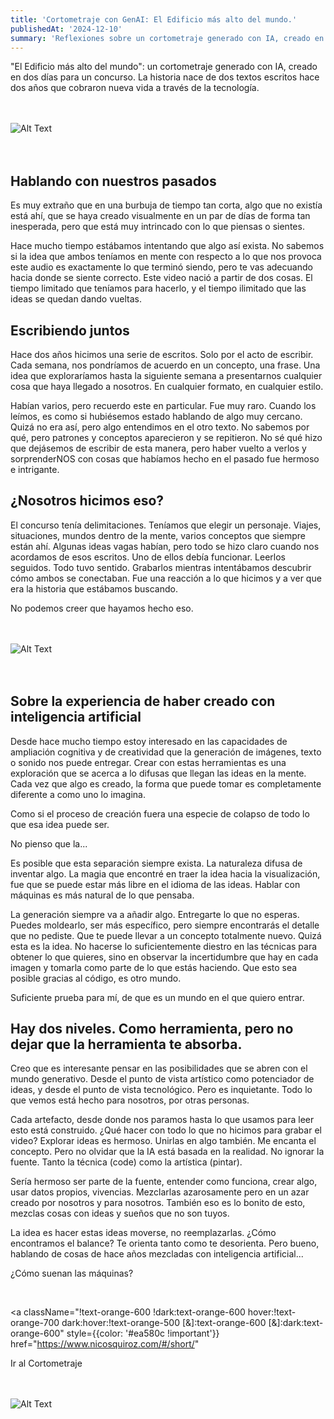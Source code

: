 ```yaml
---
title: 'Cortometraje con GenAI: El Edificio más alto del mundo.'
publishedAt: '2024-12-10'
summary: 'Reflexiones sobre un cortometraje generado con IA, creado en dos días para un concurso. La historia nace de dos textos escritos hace dos años que cobraron nueva vida a través de la tecnología.'
---
```

"El Edificio más alto del mundo": un cortometraje generado con IA, creado en dos días para un concurso. 
La historia nace de dos textos escritos hace dos años que cobraron nueva vida a través de la tecnología.

<br />
<br />

<div className="full-bleed">
<img
  src="/images/edificio/artifices.png"
  alt="Alt Text"
  style={{ width: '98%', height: 'auto' }}
/>
</div>

<br />
<br />

## Hablando con nuestros pasados

Es muy extraño que en una burbuja de tiempo tan corta, algo que no existía está ahí, que se haya creado visualmente en un par de días de forma tan inesperada, pero que está muy intrincado con lo que piensas o sientes.

Hace mucho tiempo estábamos intentando que algo así exista. No sabemos si la idea que ambos teníamos en mente con respecto a lo que nos provoca este audio es exactamente lo que terminó siendo, pero te vas adecuando hacia donde se siente correcto. Este video nació a partir de dos cosas. El tiempo limitado que teníamos para hacerlo, y el tiempo ilimitado que las ideas se quedan dando vueltas.

## Escribiendo juntos

Hace dos años hicimos una serie de escritos. Solo por el acto de escribir. Cada semana, nos pondríamos de acuerdo en un concepto, una frase. Una idea que exploraríamos hasta la siguiente semana a presentarnos cualquier cosa que haya llegado a nosotros. En cualquier formato, en cualquier estilo.

Habían varios, pero recuerdo este en particular. Fue muy raro. Cuando los leímos, es como si hubiésemos estado hablando de algo muy cercano. Quizá no era así, pero algo entendimos en el otro texto. No sabemos por qué, pero patrones y conceptos aparecieron y se repitieron. No sé qué hizo que dejásemos de escribir de esta manera, pero haber vuelto a verlos y sorprenderNOS con cosas que habíamos hecho en el pasado fue hermoso e intrigante.

## ¿Nosotros hicimos eso?

El concurso tenía delimitaciones. Teníamos que elegir un personaje. Viajes, situaciones, mundos dentro de la mente, varios conceptos que siempre están ahí. Algunas ideas vagas habían, pero todo se hizo claro cuando nos acordamos de esos escritos. Uno de ellos debía funcionar. Leerlos seguidos. Todo tuvo sentido. Grabarlos mientras intentábamos descubrir cómo ambos se conectaban. Fue una reacción a lo que hicimos y a ver que era la historia que estábamos buscando.

No podemos creer que hayamos hecho eso.


<br />
<br />

<div className="full-bleed">
<img
  src="/images/edificio/edificio1.png"
  alt="Alt Text"
  style={{ width: '100%', height: 'auto' }}
/>
</div>

<br />
<br />

## Sobre la experiencia de haber creado con inteligencia artificial

Desde hace mucho tiempo estoy interesado en las capacidades de ampliación cognitiva y de creatividad que la generación de imágenes, texto o sonido nos puede entregar. Crear con estas herramientas es una exploración que se acerca a lo difusas que llegan las ideas en la mente. Cada vez que algo es creado, la forma que puede tomar es completamente diferente a como uno lo imagina. 

Como si el proceso de creación fuera una especie de colapso de todo lo que esa idea puede ser.

No pienso que la...


Es posible que esta separación siempre exista. La naturaleza difusa de inventar algo.
La magia que encontré en traer la idea hacia la visualización, fue que se puede estar más libre en el idioma de las ideas. Hablar con máquinas es más natural de lo que pensaba.

La generación siempre va a añadir algo. Entregarte lo que no esperas. Puedes moldearlo, ser más específico, pero siempre encontrarás el detalle que no pediste. Que te puede llevar a un concepto totalmente nuevo. Quizá esta es la idea. No hacerse lo suficientemente diestro en las técnicas para obtener lo que quieres, sino en observar la incertidumbre que hay en cada imagen y tomarla como parte de lo que estás haciendo. Que esto sea posible gracias al código, es otro mundo. 

Suficiente prueba para mí, de que es un mundo en el que quiero entrar.


## Hay dos niveles. Como herramienta, pero no dejar que la herramienta te absorba.

Creo que es interesante pensar en las posibilidades que se abren con el mundo generativo. Desde el punto de vista artístico como potenciador de ideas, y desde el punto de vista tecnológico. Pero es inquietante. Todo lo que vemos está hecho para nosotros, por otras personas. 

Cada artefacto, desde donde nos paramos hasta lo que usamos para leer esto está construido. ¿Qué hacer con todo lo que no hicimos para grabar el video? Explorar ideas es hermoso. Unirlas en algo también. Me encanta el concepto. Pero no olvidar que la IA está basada en la realidad. No ignorar la fuente. Tanto la técnica (code) como la artística (pintar).

Sería hermoso ser  parte de la fuente, entender como funciona, crear algo, usar datos propios, vivencias. Mezclarlas azarosamente pero en un azar creado por nosotros y para nosotros. También eso es lo bonito de esto, mezclas cosas con ideas y sueños que no son tuyos.

La idea es hacer estas ideas moverse, no reemplazarlas. ¿Cómo encontramos el balance? Te orienta tanto como te desorienta. Pero bueno, hablando de cosas de hace años mezcladas con inteligencia artificial...

¿Cómo suenan las máquinas?

<br />

<a 
  className="!text-orange-600 !dark:text-orange-600 hover:!text-orange-700 dark:hover:!text-orange-500 [&]:text-orange-600 [&]:dark:text-orange-600" 
  style={{color: '#ea580c !important'}}
  href="https://www.nicosquiroz.com/#/short/"
>
  Ir al Cortometraje
</a>

<br />
<br />

<div className="full-bleed">
<img
  src="/images/edificio/playa.png"
  alt="Alt Text"
  style={{ width: '100%', height: 'auto' }}
/>
</div>

<br />
<br />
